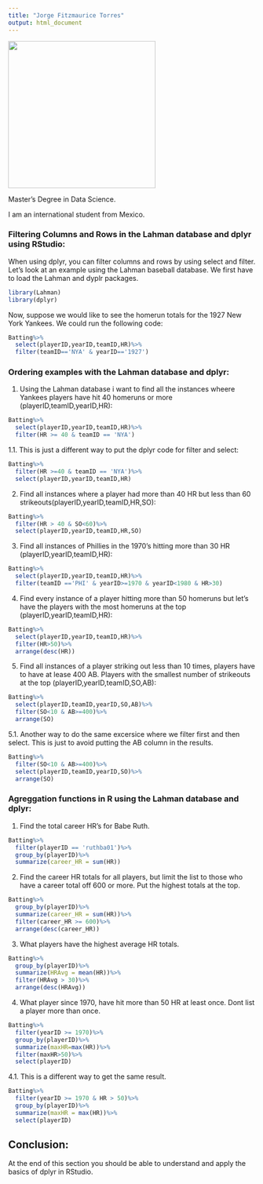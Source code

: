 ```yaml
---
title: "Jorge Fitzmaurice Torres"
output: html_document
---
```


<img src="2C7A0180.jpg" width="300">

Master's Degree in Data Science.

I am an international student from Mexico.

### Filtering Columns and Rows in the Lahman database and dplyr using RStudio:

When using dplyr, you can filter columns and rows by using select and filter. Let's look at an example using the Lahman baseball database. We first have to load the Lahman and dyplr packages.

```r
library(Lahman)
library(dplyr)
```

Now, suppose we would like to see the homerun totals for the 1927 New York Yankees. We could run the following code:

```r
Batting%>%
  select(playerID,yearID,teamID,HR)%>%
  filter(teamID=='NYA' & yearID=='1927')
```

### Ordering examples with the Lahman database and dplyr:

1. Using the Lahman database i want to find all the instances wheere Yankees players have hit 40 homeruns or more (playerID,teamID,yearID,HR):

```r
Batting%>%
  select(playerID,yearID,teamID,HR)%>%
  filter(HR >= 40 & teamID == 'NYA')
```

1.1. This is just a different way to put the dplyr code for filter and select:

```r
Batting%>%
  filter(HR >=40 & teamID == 'NYA')%>%
  select(playerID,yearID,teamID,HR)
```

2. Find all instances where a player had more than 40 HR but less than 60 strikeouts(playerID,yearID,teamID,HR,SO):

```r
Batting%>%
  filter(HR > 40 & SO<60)%>%
  select(playerID,yearID,teamID,HR,SO)
```

3. Find all instances of Phillies in the 1970's hitting more than 30 HR (playerID,yearID,teamID,HR):

```r
Batting%>%
  select(playerID,yearID,teamID,HR)%>%
  filter(teamID =='PHI' & yearID>=1970 & yearID<1980 & HR>30)
```

4. Find every instance of a player hitting more than 50 homeruns but let's have the players with the most homeruns at the top (playerID,yearID,teamID,HR):

```r
Batting%>%
  select(playerID,yearID,teamID,HR)%>%
  filter(HR>50)%>%
  arrange(desc(HR))
```

5. Find all instances of a player striking out less than 10 times, players have to have at lease 400 AB. Players with the smallest number of strikeouts at the top (playerID,yearID,teamID,SO,AB):

```r
Batting%>%
  select(playerID,teamID,yearID,SO,AB)%>%
  filter(SO<10 & AB>=400)%>%
  arrange(SO)
```

5.1. Another way to do the same excersice where we filter first and then select. This is just to avoid putting the AB column in the results.

```r
Batting%>%
  filter(SO<10 & AB>=400)%>%
  select(playerID,teamID,yearID,SO)%>%
  arrange(SO)
```

### Agreggation functions in R using the Lahman database and dplyr:

1. Find the total career HR's for Babe Ruth.

```r
Batting%>%
  filter(playerID == 'ruthba01')%>%
  group_by(playerID)%>%
  summarize(career_HR = sum(HR))
```

2. Find the career HR totals for all players, but limit the list to those who have a career total off 600 or more. Put the highest totals at the top.

```r
Batting%>%
  group_by(playerID)%>%
  summarize(career_HR = sum(HR))%>%
  filter(career_HR >= 600)%>%
  arrange(desc(career_HR))
```

3. What players have the highest average HR totals.

```r
Batting%>%
  group_by(playerID)%>%
  summarize(HRAvg = mean(HR))%>%
  filter(HRAvg > 30)%>%
  arrange(desc(HRAvg))
```

4. What player since 1970, have hit more than 50 HR at least once. Dont list a player more than once.

```r
Batting%>%
  filter(yearID >= 1970)%>%
  group_by(playerID)%>%
  summarize(maxHR=max(HR))%>%
  filter(maxHR>50)%>%
  select(playerID)
```

4.1. This is a different way to get the same result.

```r
Batting%>%
  filter(yearID >= 1970 & HR > 50)%>%
  group_by(playerID)%>%
  summarize(maxHR = max(HR))%>%  
  select(playerID)
```

## Conclusion:
At the end of this section you should be able to understand and apply the basics of dplyr in RStudio.